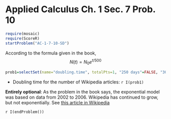 Applied Calculus Ch. 1 Sec. 7 Prob. 10
========================================================
```r
require(mosaic)
require(ScoreR)
startProblem("AC-1-7-10-SD")
```

According to the formula given in the book, $$N(t) = N_0 e^{t/500}$$
```r
prob1=selectSet(name="doubling.time", totalPts=1, "250 days"=FALSE, "309 days"=FALSE, "347 days"=TRUE, "382 days"=FALSE, "460 days"=FALSE, "500 days"=FALSE)
```
* Doubling time for the number of Wikipedia articles: `r I(prob1)`

<aside>
**Entirely optional**: As the problem in the book says, the exponential model was based on data from 2002 to 2006.  Wikipedia has continued to grow, but not exponentially.  See [this article in Wikipedia](http://en.wikipedia.org/wiki/Wikipedia:Modelling_Wikipedia's_growth)
</aside>

`r I(endProblem())`
